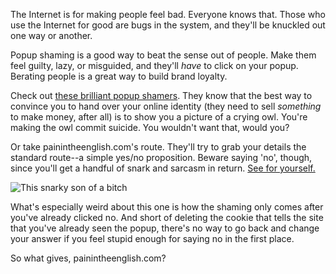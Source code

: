 The Internet is for making people feel bad. Everyone knows that. Those who use the Internet for good are bugs in the system, and they'll be knuckled out one way or another.

Popup shaming is a good way to beat the sense out of people. Make them feel guilty, lazy, or misguided, and they'll _have_ to click on your popup. Berating people is a great way to build brand loyalty.

Check out [these brilliant popup shamers](https://www.silkstream.net/blog/2016/07/10-best-worst-confirmation-popup-shaming.html). They know that the best way to convince you to hand over your online identity (they need to sell _something_ to make money, after all) is to show you a picture of a crying owl. You're making the owl commit suicide. You wouldn't want that, would you?

Or take painintheenglish.com's route. They'll try to grab your details the standard route--a simple yes/no proposition. Beware saying 'no', though, since you'll get a handful of snark and sarcasm in return. [See for yourself.](https://painintheenglish.com/case/5870)

![This snarky son of a bitch](https://charlesharriesblog.s3.amazonaws.com/uploads/post/pictures/19/painenglish.gif)

What's especially weird about this one is how the shaming only comes after you've already clicked no. And short of deleting the cookie that tells the site that you've already seen the popup, there's no way to go back and change your answer if you feel stupid enough for saying no in the first place.

So what gives, painintheenglish.com?
